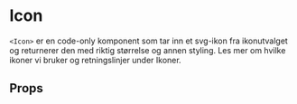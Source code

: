 
<Meta of={IconStories} />

# Icon

<ComponentLinkRow
  docsHref="https://design.domstol.no/987b33f71/p/96210e-icon"
  githubHref="https://github.com/domstolene/designsystem/tree/main/packages/components/src/components/Icon"
  storybookHref="https://domstolene.github.io/designsystem/?path=/story/dds-components-components-icon--default"
  withBottomSpacing
/>

`<Icon>` er en code-only komponent som tar inn et svg-ikon fra <LinkTo title="Icons/Overview" story="Overview">ikonutvalget</LinkTo> og returnerer den med riktig størrelse og annen styling. Les mer om hvilke ikoner vi bruker og retningslinjer under <Link href="https://design.domstol.no/987b33f71/p/27770f-ikoner" external>Ikoner</Link>.

## Props

<Canvas of={IconStories.Preview} />
<Controls of={IconStories.Preview} />

